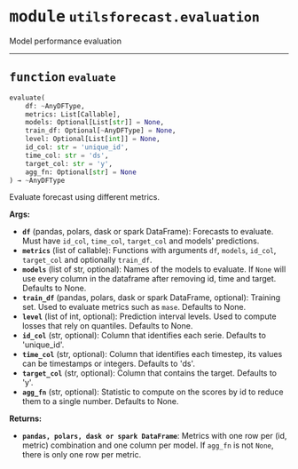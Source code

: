 



# <kbd>module</kbd> `utilsforecast.evaluation`
Model performance evaluation 


---



## <kbd>function</kbd> `evaluate`

```python
evaluate(
    df: ~AnyDFType,
    metrics: List[Callable],
    models: Optional[List[str]] = None,
    train_df: Optional[~AnyDFType] = None,
    level: Optional[List[int]] = None,
    id_col: str = 'unique_id',
    time_col: str = 'ds',
    target_col: str = 'y',
    agg_fn: Optional[str] = None
) → ~AnyDFType
```

Evaluate forecast using different metrics. 



**Args:**
 
 - <b>`df`</b> (pandas, polars, dask or spark DataFrame):  Forecasts to evaluate.  Must have `id_col`, `time_col`, `target_col` and models' predictions. 
 - <b>`metrics`</b> (list of callable):  Functions with arguments `df`, `models`,  `id_col`, `target_col` and optionally `train_df`. 
 - <b>`models`</b> (list of str, optional):  Names of the models to evaluate.  If `None` will use every column in the dataframe after removing  id, time and target. Defaults to None. 
 - <b>`train_df`</b> (pandas, polars, dask or spark DataFrame, optional):  Training set.  Used to evaluate metrics such as `mase`. Defaults to None. 
 - <b>`level`</b> (list of int, optional):  Prediction interval levels. Used to compute  losses that rely on quantiles. Defaults to None. 
 - <b>`id_col`</b> (str, optional):  Column that identifies each serie.  Defaults to 'unique_id'. 
 - <b>`time_col`</b> (str, optional):  Column that identifies each timestep, its values  can be timestamps or integers. Defaults to 'ds'. 
 - <b>`target_col`</b> (str, optional):  Column that contains the target.  Defaults to 'y'. 
 - <b>`agg_fn`</b> (str, optional):  Statistic to compute on the scores by id to reduce  them to a single number. Defaults to None. 



**Returns:**
 
 - <b>`pandas, polars, dask or spark DataFrame`</b>:  Metrics with one row per  (id, metric) combination and one column per model. If `agg_fn` is  not `None`, there is only one row per metric. 


